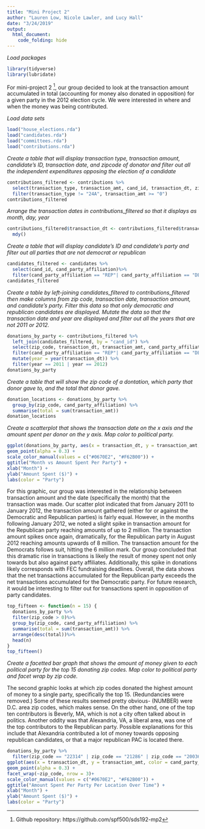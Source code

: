 ```yaml
---
title: "Mini Project 2"
author: "Lauren Low, Nicole Lawler, and Lucy Hall"
date: "3/24/2019"
output:
  html_document:
    code_folding: hide
---
```

*Load packages*
```r
library(tidyverse)
library(lubridate)
```

For mini-project 2 [^1], our group decided to look at the transaction amount accumulated in total (accounting for money also donated in opposition) for a given party in the 2012 election cycle. We were interested in where and when the money was being contributed.


[^1]: Github repository: https://github.com/spf500/sds192-mp2

*Load data sets*
```r
load("house_elections.rda")
load("candidates.rda")
load("committees.rda")
load("contributions.rda")
```

*Create a table that will display transaction type, transaction amount, candidate's ID, transaction date, and zipcode of donator and filter out all the independent expenditures opposing the election of a candidate*
```r
contributions_filtered <- contributions %>%
  select(transaction_type, transaction_amt, cand_id, transaction_dt, zip_code) %>%
  filter(transaction_type != "24A", transaction_amt >= "0")
contributions_filtered
```

*Arrange the transaction dates in contributions_filtered so that it displays as month, day, year*
```r
contributions_filtered$transaction_dt <- contributions_filtered$transaction_dt %>%
  mdy()
```

*Create a table that will display candidate's ID and candidate's party and filter out all parties that are not democrat or republican*
```r
candidates_filtered <- candidates %>%
  select(cand_id, cand_party_affiliation)%>%
  filter(cand_party_affiliation == "REP"| cand_party_affiliation == "DEM")
candidates_filtered
```

*Create a table by left-joining candidates_filtered to contributions_filtered then make columns from zip code, transaction date, transaction amount, and candidate's party.  Filter this data so that only democratic and republican candidates are displayed. Mutate the data so that the transaction date and year are displayed and filter out all the years that are not 2011 or 2012.* 
```r
donations_by_party <- contributions_filtered %>%
  left_join(candidates_filtered, by = "cand_id") %>%
  select(zip_code, transaction_dt, transaction_amt, cand_party_affiliation) %>%
  filter(cand_party_affiliation == "REP"| cand_party_affiliation == "DEM") %>%
  mutate(year = year(transaction_dt)) %>%
  filter(year == 2011 | year == 2012)
donations_by_party
```

*Create a table that will show the zip code of a dontation, which party that donor gave to, and the total that donor gave.*
```r
donation_locations <- donations_by_party %>%
  group_by(zip_code, cand_party_affiliation) %>%
  summarise(total = sum(transaction_amt))
donation_locations
```

*Create a scatterplot that shows the transaction date on the x axis and the amount spent per donor on the y axis. Map color to political party.*
```r
ggplot(donations_by_party, aes(x = transaction_dt, y = transaction_amt, color = cand_party_affiliation)) +
geom_point(alpha = 0.3) +
scale_color_manual(values = c("#0670E2", "#F62B00")) +
ggtitle("Month vs Amount Spent Per Party") +
xlab("Month") +
ylab("Amount Spent ($)") +
labs(color = "Party")
```

For this graphic, our group was interested in the relationship between transaction amount and the date (specifically the month) that the transaction was made. Our scatter plot indicated that from January 2011 to January 2012, the transaction amount gathered (either for or against the Democratic and Republican parties) is fairly equal. However, in the months following January 2012, we noted a slight spike in transaction amount for the Republican party reaching amounts of up to 2 million. The transaction amount spikes once again, dramatically, for the Republican party in August 2012 reaching amounts upwards of 8 million. The transaction amount for the Democrats follows suit, hitting the 6 million mark. Our group concluded that this dramatic rise in transactions is likely the result of money spent not only towards but also against party affiliates. Additionally, this spike in donations likely corresponds with FEC fundraising deadlines. Overall, the data shows that the net transactions accumulated for the Republican party exceeds the net transactions accumulated for the Democratic party. For future research, it would be interesting to filter out for transactions spent in opposition of party candidates. 

```r
top_fifteen <- function(n = 15) {
  donations_by_party %>%
  filter(zip_code > 0)%>%
  group_by(zip_code, cand_party_affiliation) %>%
  summarise(total = sum(transaction_amt)) %>%
  arrange(desc(total))%>%
  head(n)
}
top_fifteen()
```

*Create a facetted bar graph that shows the amount of money given to each political party for the top 15 donating zip codes.  Map color to political party and facet wrap by zip code.*


The second graphic looks at which zip codes donated the highest amount of money to a single party, specifically the top 15. (Redundancies were removed.) Some of these results seemed pretty obvious- (NUMBER) were D.C. area zip codes, which makes sense. On the other hand, one of the top ten contributors is Beverly, MA, which is not a city often talked about in politics. Another oddity was that Alexandria, VA, a liberal area, was one of the top contributors to the Republican party. Possible explanations for this include that Alexandria contributed a lot of money towards opposing republican candidates, or that a major republican PAC is located there.

```r
donations_by_party %>%
  filter(zip_code == "22314" | zip_code == "21286" | zip_code == "20036" | zip_code == "20007" | zip_code == "01915" | zip_code == "20002" | zip_code == "20003" | zip_code == "91403" |zip_code == "85024" | zip_code == "20005"| zip_code == "70817" | zip_code == "20814" | zip_code == "92592"| zip_code == "94043" | zip_code == "20006") %>%
ggplot(aes(x = transaction_dt, y = transaction_amt, color = cand_party_affiliation)) +
geom_point(alpha = 0.3) +
facet_wrap(~zip_code, nrow = 3)+
scale_color_manual(values = c("#0670E2", "#F62B00")) +
ggtitle("Amount Spent Per Party Per Location Over Time") +
xlab("Month") +
ylab("Amount Spent ($)") +
labs(color = "Party")
```

